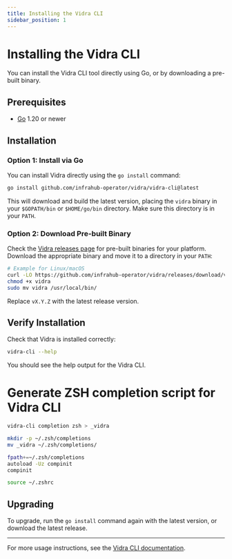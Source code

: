 ```yaml
---
title: Installing the Vidra CLI
sidebar_position: 1
---
```


# Installing the Vidra CLI

You can install the Vidra CLI tool directly using Go, or by downloading a pre-built binary.

## Prerequisites

- [Go](https://golang.org/dl/) 1.20 or newer

## Installation

### Option 1: Install via Go

You can install Vidra directly using the `go install` command:

```sh
go install github.com/infrahub-operator/vidra/vidra-cli@latest
```

This will download and build the latest version, placing the `vidra` binary in your `$GOPATH/bin` or `$HOME/go/bin` directory. Make sure this directory is in your `PATH`.

### Option 2: Download Pre-built Binary

Check the [Vidra releases page](https://github.com/your-org/vidra/releases) for pre-built binaries for your platform. Download the appropriate binary and move it to a directory in your `PATH`:

```sh
# Example for Linux/macOS
curl -LO https://github.com/infrahub-operator/vidra/releases/download/vX.Y.Z/vidra-cli
chmod +x vidra
sudo mv vidra /usr/local/bin/
```

Replace `vX.Y.Z` with the latest release version.

## Verify Installation

Check that Vidra is installed correctly:

```sh
vidra-cli --help
```

You should see the help output for the Vidra CLI.

# Generate ZSH completion script for Vidra CLI
```bash
vidra-cli completion zsh > _vidra

mkdir -p ~/.zsh/completions
mv _vidra ~/.zsh/completions/

fpath+=~/.zsh/completions
autoload -Uz compinit
compinit

source ~/.zshrc
```

## Upgrading

To upgrade, run the `go install` command again with the latest version, or download the latest release.

---

For more usage instructions, see the [Vidra CLI documentation](./usage.mdx).
